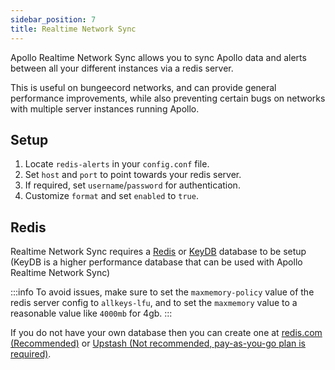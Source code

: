 ```yaml
---
sidebar_position: 7
title: Realtime Network Sync
---
```


Apollo Realtime Network Sync allows you to sync Apollo data and alerts between all your different instances via a redis server.

This is useful on bungeecord networks, and can provide general performance improvements, while also preventing certain bugs on networks with multiple server instances running Apollo.

## Setup

1. Locate `redis-alerts` in your `config.conf` file.
2. Set `host` and `port` to point towards your redis server.
3. If required, set `username`/`password` for authentication.
4. Customize `format` and set `enabled` to `true`.

## Redis

Realtime Network Sync requires a [Redis](https://redis.com/) or [KeyDB](https://docs.keydb.dev/docs/ppa-deb) database to be setup (KeyDB is a higher performance database that can be used with Apollo Realtime Network Sync)

:::info
To avoid issues, make sure to set the `maxmemory-policy` value of the redis server config to `allkeys-lfu`, and to set the `maxmemory` value to a reasonable value like `4000mb` for 4gb.
:::

If you do not have your own database then you can create one at [redis.com (Recommended)](https://redis.com/) or [Upstash (Not recommended, pay-as-you-go plan is required)](https://upstash.com/).
